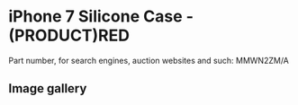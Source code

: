 
# iPhone 7 Silicone Case - (PRODUCT)RED

Part number, for search engines, auction websites and such: MMWN2ZM/A

## Image gallery

<div style={{ width: '100%', maxWidth: '768px' }}>
<GalleryComponent
    images={[
      {
        original: "/everysource/MMWN2.webp",
        thumbnail: "/everypreview/MMWN2.webp",
      },
      {
        original: "/everysource/MMWN2_AV1_GOLD.webp",
        thumbnail: "/everypreview/MMWN2_AV1_GOLD.webp",
      },
      {
        original: "/everysource/MMWN2_AV1_JET_BLACK.webp",
        thumbnail: "/everypreview/MMWN2_AV1_JET_BLACK.webp",
      },
      {
        original: "/everysource/MMWN2_AV1_RED.webp",
        thumbnail: "/everypreview/MMWN2_AV1_RED.webp",
      },
      {
        original: "/everysource/MMWN2_AV1_SILVER.webp",
        thumbnail: "/everypreview/MMWN2_AV1_SILVER.webp",
      },
      {
        original: "/everysource/MMWN2_AV2.webp",
        thumbnail: "/everypreview/MMWN2_AV2.webp",
      }
    ]}
  />
</div>